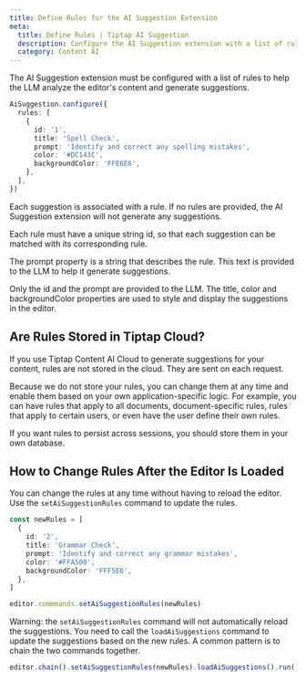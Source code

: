 ```yaml
---
title: Define Rules for the AI Suggestion Extension
meta:
  title: Define Rules | Tiptap AI Suggestion
  description: Configure the AI Suggestion extension with a list of rules to generate suggestions.
  category: Content AI
---
```


The AI Suggestion extension must be configured with a list of rules to help the LLM analyze the editor's content and generate suggestions.

```ts
AiSuggestion.configure({
  rules: [
    {
      id: '1',
      title: 'Spell Check',
      prompt: 'Identify and correct any spelling mistakes',
      color: '#DC143C',
      backgroundColor: 'FFE6E6',
    },
  ],
})
```

Each suggestion is associated with a rule. If no rules are provided, the AI Suggestion extension will not generate any suggestions.

Each rule must have a unique string id, so that each suggestion can be matched with its corresponding rule.

The prompt property is a string that describes the rule. This text is provided to the LLM to help it generate suggestions.

Only the id and the prompt are provided to the LLM. The title, color and backgroundColor properties are used to style and display the suggestions in the editor.

## Are Rules Stored in Tiptap Cloud?

If you use Tiptap Content AI Cloud to generate suggestions for your content, rules are not stored in the cloud. They are sent on each request.

Because we do not store your rules, you can change them at any time and enable them based on your own application-specific logic. For example, you can have rules that apply to all documents, document-specific rules, rules that apply to certain users, or even have the user define their own rules.

If you want rules to persist across sessions, you should store them in your own database.

## How to Change Rules After the Editor Is Loaded

You can change the rules at any time without having to reload the editor. Use the `setAiSuggestionRules` command to update the rules.

```ts
const newRules = [
  {
    id: '2',
    title: 'Grammar Check',
    prompt: 'Identify and correct any grammar mistakes',
    color: '#FFA500',
    backgroundColor: 'FFF5E6',
  },
]

editor.commmands.setAiSuggestionRules(newRules)
```

Warning: the `setAiSuggestionRules` command will not automatically reload the suggestions. You need to call the `loadAiSuggestions` command to update the suggestions based on the new rules. A common pattern is to chain the two commands together.

```ts
editor.chain().setAiSuggestionRules(newRules).loadAiSuggestions().run()
```

